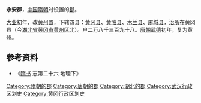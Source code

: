 '''永安郡'''，[[中国|中国]][[隋朝|隋朝]]时设置的[[郡|郡]]。

[[大业_(年号)|大业]]初年，改[[黄州_(隋朝)|黄州]]置，下辖四县：[[黄冈县|黄冈县]]、[[黄陂县|黄陂县]]、[[木兰县_(隋朝)|木兰县]]、[[麻城县|麻城县]]，[[治所|治所]]在黄冈县（今[[湖北省|湖北省]][[黄冈市|黄冈市]][[黄州区|黄州区]]北）。户二万八千三百九十八。[[唐朝|唐朝]][[武德|武德]]初年，复为黄州。

== 参考资料 ==
*《[[隋书|隋书]] 志第二十六 地理下》

{{隋朝行政區劃|nocat}}
{{湖北行政区划小作品}}
{{DEFAULTSORT:Y}}
[[Category:隋朝的郡|Category:隋朝的郡]]
[[Category:唐朝的郡|Category:唐朝的郡]]
[[Category:湖北的郡|Category:湖北的郡]]
[[Category:武汉行政区划史|Category:武汉行政区划史]]
[[Category:黄冈行政区划史|Category:黄冈行政区划史]]